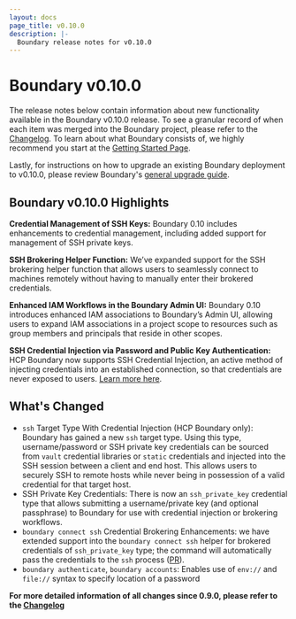 ```yaml
---
layout: docs
page_title: v0.10.0
description: |-
  Boundary release notes for v0.10.0
---
```


# Boundary v0.10.0

The release notes below contain information about new functionality available in the Boundary v0.10.0 release.
To see a granular record of when each item was merged into the Boundary project, please refer to the [Changelog](https://github.com/hashicorp/boundary/blob/main/CHANGELOG.md).
To learn about what Boundary consists of, we highly recommend you start at the [Getting Started Page](/docs/getting-started).

Lastly, for instructions on how to upgrade an existing Boundary deployment to v0.10.0, please review Boundary's [general upgrade guide](https://learn.hashicorp.com/tutorials/boundary/upgrade-version).

## Boundary v0.10.0 Highlights

**Credential Management of SSH Keys:** Boundary 0.10 includes enhancements to credential management, including added support for management of SSH private keys.


**SSH Brokering Helper Function:** We’ve expanded support for the SSH brokering helper function that allows users to seamlessly connect to machines remotely
without having to manually enter their brokered credentials.

**Enhanced IAM Workflows in the Boundary Admin UI:** Boundary 0.10 introduces enhanced IAM associations to Boundary’s Admin UI, allowing users to expand IAM associations in a
project scope to resources such as group members and principals that reside in other scopes.

**SSH Credential Injection via Password and Public Key Authentication:** HCP Boundary now supports SSH Credential Injection, an active method of injecting credentials into an
established connection, so that credentials are never exposed to users. [Learn more here](/boundary/tutorials/hcp-administration/hcp-ssh-cred-injection).




## What's Changed
* `ssh` Target Type With Credential Injection (HCP Boundary only): Boundary has
  gained a new `ssh` target type. Using this type, username/password or SSH
  private key credentials can be sourced from `vault` credential libraries or
  `static` credentials and injected into the SSH session between a client and
  end host. This allows users to securely SSH to remote hosts while never being
  in possession of a valid credential for that target host.
* SSH Private Key Credentials: There is now an `ssh_private_key` credential type
  that allows submitting a username/private key (and optional passphrase) to
  Boundary for use with credential injection or brokering workflows.
* `boundary connect ssh` Credential Brokering Enhancements: we have extended
  support into the `boundary connect ssh` helper for brokered credentials of
  `ssh_private_key` type; the command will automatically pass the credentials to
  the `ssh` process ([PR](https://github.com/hashicorp/boundary/pull/2267)).
* `boundary authenticate`, `boundary accounts`: Enables use of `env://` and
  `file://` syntax to specify location of a password


**For more detailed information of all changes since 0.9.0, please refer to the [Changelog](https://github.com/hashicorp/boundary/blob/main/CHANGELOG.md)**

